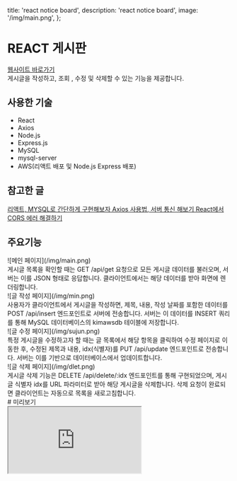   title: 'react notice board',
  description: 'react notice board',
  image: '/img/main.png',
};

# REACT 게시판

<div className="flex flex-col space-y-2 text-blue-600 h-[30px] font-semibold">
  <a href="http://3.34.177.110/" target="_blank" rel="noopener noreferrer">웹사이트 바로가기</a>
</div>

<div className="mt-2 text-gray-700">
  게시글을 작성하고, 조회 , 수정 및 삭제할 수 있는 기능을 제공합니다.
</div>

<div className="border-b border-gray-300 my-4"></div>

## 사용한 기술

<ul className="list-disc pl-5 text-gray-800 space-y-1">
  <li>React</li>
  <li>Axios</li>
  <li>Node.js</li>
  <li>Express.js</li>
  <li>MySQL</li>
  <li>mysql-server</li>
  <li>AWS(리액트 배포 및 Node.js Express 배포)</li>
</ul>
<div className="border-b border-gray-300 my-4"></div>

## 참고한 글

<div className="flex flex-col space-y-2 text-blue-600 font-medium mt-2">
  <a href="https://sungt.tistory.com/20?category=1029329" target="_blank" rel="noopener noreferrer">
    리액트, MYSQL로 간단하게 구현해보자
  </a>
  <a href="https://velog.io/@zofqofhtltm8015/Axios-%EC%82%AC%EC%9A%A9%EB%B2%95-%EC%84%9C%EB%B2%84-%ED%86%B5%EC%8B%A0-%ED%95%B4%EB%B3%B4%EA%B8%B0" target="_blank" rel="noopener noreferrer">
     Axios 사용법, 서버 통신 해보기
  </a>
  <a href="https://velog.io/@yunsungyang-omc/React-React-App%EC%97%90%EC%84%9C-CORS-%EC%9D%B4%EC%8A%88-%ED%95%B4%EA%B2%B0%ED%95%98%EA%B8%B0" target="_blank" rel="noopener noreferrer">
     React에서 CORS 에러 해결하기
  </a>
</div>

<div className="border-b border-gray-300 my-4"></div>

## 주요기능

<div className="space-y-6 mt-4">

  <div className="space-y-2">
    ![메인 페이지](/img/main.png)
    <div className="text-base  text-gray-800">
      게시글 목록을 확인할 때는 GET /api/get 요청으로 모든 게시글 데이터를 불러오며, 서버는 이를 JSON 형태로 응답합니다. 클라이언트에서는 해당 데이터를 받아 화면에 렌더링합니다.
    </div>
  </div>

  <div className="space-y-2">
    ![글 작성 페이지](/img/min.png)
    <div className="text-base  text-gray-800">
      사용자가 클라이언트에서 게시글을 작성하면, 제목, 내용, 작성 날짜를 포함한 데이터를 POST /api/insert 엔드포인트로 서버에 전송합니다. 
      서버는 이 데이터를 INSERT 쿼리를 통해 MySQL 데이터베이스의 kimawsdb 테이블에 저장합니다.
    </div>
  </div>

  <div className="space-y-2">
    ![글 수정 페이지](/img/sujun.png)
    <div className="text-base text-gray-800">
      특정 게시글을 수정하고자 할 때는 글 목록에서 해당 항목을 클릭하여 수정 페이지로 이동한 후, 수정된 제목과 내용, 
      idx(식별자)를 PUT /api/update 엔드포인트로 전송합니다. 서버는 이를 기반으로 데이터베이스에서 업데이트합니다.
    </div>
  </div>

  <div className="space-y-2">
    ![글 삭제 페이지](/img/dlet.png)
    <div className="text-base  text-gray-800">
      게시글 삭제 기능은 DELETE /api/delete/:idx 엔드포인트를 통해 구현되었으며, 게시글 식별자 idx를 URL 파라미터로 받아 해당 게시글을 삭제합니다. 
      삭제 요청이 완료되면 클라이언트는 자동으로 목록을 새로고침합니다.
    </div>
  </div>
  # 미리보기

  <div className="w-[1200px] h-[700px] border rounded-xl overflow-hidden shadow-lg mx-auto">
  <iframe
    src="http://3.34.177.110/"
    className="w-full h-full border-0 "
    title="프로젝트 미리보기"
  />
</div>
</div>

